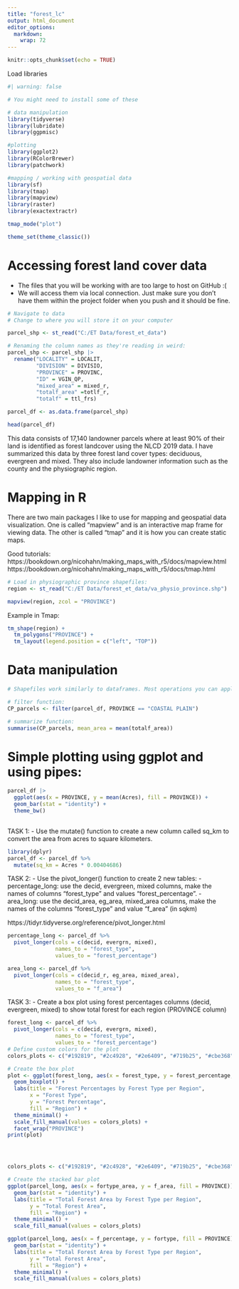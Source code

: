 ```yaml
---
title: "forest_lc"
output: html_document
editor_options: 
  markdown: 
    wrap: 72
---
```


```r
knitr::opts_chunk$set(echo = TRUE)
```

Load libraries
```r
#| warning: false

# You might need to install some of these

# data manipulation
library(tidyverse) 
library(lubridate)
library(ggpmisc)

#plotting
library(ggplot2)
library(RColorBrewer)
library(patchwork)

#mapping / working with geospatial data
library(sf)
library(tmap)
library(mapview)
library(raster)
library(exactextractr)

tmap_mode("plot")

theme_set(theme_classic())
```

# Accessing forest land cover data
 - The files that you will be working with are too large to host on GitHub :(
 - We will access them via local connection. Just make sure you don't have them within the project folder when you push and it should be fine.

```r
# Navigate to data 
# Change to where you will store it on your computer

parcel_shp <- st_read("C:/ET Data/forest_et_data")

# Renaming the column names as they're reading in weird:
parcel_shp <- parcel_shp |> 
  rename("LOCALITY" = LOCALIT,
         "DIVISION" = DIVISIO,
         "PROVINCE" = PROVINC,
         "ID" = VGIN_QP, 
         "mixed_area" = mixed_r,
         "totalf_area" =totlf_r,
         "totalf" = ttl_frs)

parcel_df <- as.data.frame(parcel_shp)

head(parcel_df)
```

This data consists of 17,140 landowner parcels where at least 90% of their land is identified as forest landcover using the NLCD 2019 data. 
I have summarized this data by three forest land cover types: deciduous, evergreen and mixed. They also include landowner information such
as the county and the physiographic region.

# Mapping in R
  There are two main packages I like to use for mapping and geospatial data visualization. One is called "mapview" and is an interactive map frame for viewing data.
  The other is called "tmap" and it is how you can create static maps. 
  
Good tutorials: https://bookdown.org/nicohahn/making_maps_with_r5/docs/mapview.html
https://bookdown.org/nicohahn/making_maps_with_r5/docs/tmap.html

```r
# Load in physiographic province shapefiles:
region <- st_read("C:/ET Data/forest_et_data/va_physio_province.shp")

mapview(region, zcol = "PROVINCE") 
```

Example in Tmap:

```r
tm_shape(region) +
  tm_polygons("PROVINCE") +
  tm_layout(legend.position = c("left", "TOP"))
```

# Data manipulation

```r
# Shapefiles work similarly to dataframes. Most operations you can apply to them.

# filter function:
CP_parcels <- filter(parcel_df, PROVINCE == "COASTAL PLAIN")

# summarize function:
summarise(CP_parcels, mean_area = mean(totalf_area))
```

# Simple plotting using ggplot and using pipes:

```r
parcel_df |> 
  ggplot(aes(x = PROVINCE, y = mean(Acres), fill = PROVINCE)) +
  geom_bar(stat = "identity") +
  theme_bw()
  
```

TASK 1:
 - Use the mutate() function to create a new column called sq_km to convert the area from acres to square kilometers.
 
```r
library(dplyr)
parcel_df <- parcel_df %>%
  mutate(sq_km = Acres * 0.00404686)
```

TASK 2:
 - Use the pivot_longer() function to create 2 new tables:
         - percentage_long: use the decid, evergreen, mixed columns, make the names of columns "forest_type" and values "forest_percentage".
          - area_long: use the decid_area, eg_area, mixed_area columns, make the names of the columns "forest_type" and value "f_area" (in sqkm)
          
https://tidyr.tidyverse.org/reference/pivot_longer.html
 
```r
percentage_long <- parcel_df %>%
  pivot_longer(cols = c(decid, evergrn, mixed), 
               names_to = "forest_type", 
               values_to = "forest_percentage")

area_long <- parcel_df %>%
  pivot_longer(cols = c(decid_r, eg_area, mixed_area), 
               names_to = "forest_type", 
               values_to = "f_area")
```

TASK 3:
 - Create a box plot using forest percentages columns (decid, evergreen, mixed) to show total forest for each region (PROVINCE column) 

```r
forest_long <- parcel_df %>%
  pivot_longer(cols = c(decid, evergrn, mixed), 
               names_to = "forest_type", 
               values_to = "forest_percentage")
# Define custom colors for the plot
colors_plots <- c("#192819", "#2c4928", "#2e6409", "#719b25", "#cbe368")

# Create the box plot
plot <- ggplot(forest_long, aes(x = forest_type, y = forest_percentage, fill = PROVINCE)) +
  geom_boxplot() +
  labs(title = "Forest Percentages by Forest Type per Region",
       x = "Forest Type",
       y = "Forest Percentage",
       fill = "Region") +
  theme_minimal() +
  scale_fill_manual(values = colors_plots) +
  facet_wrap("PROVINCE")
print(plot)




colors_plots <- c("#192819", "#2c4928", "#2e6409", "#719b25", "#cbe368")

# Create the stacked bar plot
ggplot(parcel_long, aes(x = fortype_area, y = f_area, fill = PROVINCE)) +
  geom_bar(stat = "identity") +
  labs(title = "Total Forest Area by Forest Type per Region",
       y = "Total Forest Area",
       fill = "Region") +
  theme_minimal() +
  scale_fill_manual(values = colors_plots)

ggplot(parcel_long, aes(x = f_percentage, y = fortype, fill = PROVINCE)) +
  geom_bar(stat = "identity") +
  labs(title = "Total Forest Area by Forest Type per Region",
       y = "Total Forest Area",
       fill = "Region") +
  theme_minimal() +
  scale_fill_manual(values = colors_plots)
```

